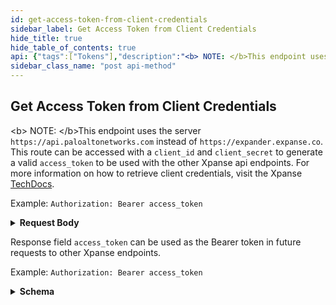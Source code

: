 ```yaml
---
id: get-access-token-from-client-credentials
sidebar_label: Get Access Token from Client Credentials
hide_title: true
hide_table_of_contents: true
api: {"tags":["Tokens"],"description":"<b> NOTE: </b>This endpoint uses the server `https://api.paloaltonetworks.com` instead of `https://expander.expanse.co`.\n This route can be accessed with a `client_id` and `client_secret` to generate a valid `access_token` to be used with the other Xpanse api endpoints. For more information on how to retrieve client credentials, visit the Xpanse [TechDocs](https://docs.paloaltonetworks.com/cortex/cortex-xpanse/cortex-xpanse-user-guide/apis-and-integrations-main/expander-apis-and-integrations/expander-apis.html#expander-apis).  \n\nExample: `Authorization: Bearer access_token`","operationId":"getAccessToken","requestBody":{"description":"scope should be `scope-xpanse`, grant_type should be `client_credentials`","content":{"application/json":{"schema":{"type":"object","properties":{"client_id":{"type":"string"},"client_secret":{"type":"string"},"scope":{"type":"string","example":"scope-xpanse"},"grant_type":{"type":"string","example":"client_credentials"}}}}}},"responses":{"200":{"description":"Response field `access_token` can be used as the Bearer token in future requests to other Xpanse endpoints.\n\nExample: `Authorization: Bearer access_token`","content":{"application/json":{"schema":{"type":"object","properties":{"access_token":{"type":"string"},"token_type":{"type":"string"},"expires_in":{"type":"integer","example":3599}}}}}}},"security":[{"ClientCredentials":[]}],"servers":[{"url":"https://api.paloaltonetworks.com"}],"method":"post","path":"/api/oauth2/RequestToken","securitySchemes":{"ClientCredentials":{"type":"oauth2","description":"For more information on how to retrieve client credentials, visit the Xpanse [TechDocs](https://docs.paloaltonetworks.com/cortex/cortex-xpanse/cortex-xpanse-user-guide/apis-and-integrations-main/expander-apis-and-integrations/expander-apis.html#expander-apis). This is the preferred method for retrieving a JWT for Xpanse APIs. There will be significant customer communications and a lengthy migration period before refresh token support is removed in favor of the client credentials flow.\n\nExchange a `client_id` and `client_secret` for an `access_token` (JWT) that can be passed to all Xpanse APIs. See [Get Access Token from Client Credentials](#operation/getAccessToken) for more info.","flows":{"clientCredentials":{"tokenUrl":"/api/oauth2/RequestToken","scopes":{"scope-xpanse":"access Xpanse APIs"}}}},"RefreshToken-Deprecated":{"type":"apiKey","description":"Xpanse APIs continue to support this JWT retrieval method alongside the preferred client credentials flow. There will be significant customer communications and a lengthy migration period before refresh token support is removed in favor of the client credentials flow.\n\nProvide a valid Xpanse-provided refresh token to access `/api/v1/idToken/`. This route will generate a JWT token that can be used with the other api endpoints.\n\nExample: `Authorization: Bearer <refreshToken>`","name":"Authorization","in":"header"},"Bearer":{"type":"http","description":"To access Xpanse APIs, a valid access token (JWT) must be included in every request\nin the `Authorization` header, which is retrieved by going through the client credentials flow (preferred method of JWT retrieval).\n\nThe value for this header should be `Bearer <access_token>`, where the token is the base64-encoded JSON Web Token returned as the `access_token` field in the client credentials flow.","name":"Authorization","in":"header","scheme":"bearer","bearerFormat":"JWT"}},"jsonRequestBodyExample":{"client_id":"string","client_secret":"string","scope":"scope-xpanse","grant_type":"client_credentials"},"info":{"title":"Annotations API","description":"API for interacting with Expander annotations","termsOfService":"https://www.paloaltonetworks.com/content/dam/pan/en_US/assets/pdf/legal/palo-alto-networks-end-user-license-agreement-eula.pdf","contact":{"name":"API Support","url":"https://docs.paloaltonetworks.com/cortex/cortex-xpanse/cortex-xpanse-user-guide/apis-and-integrations-main/expander-apis-and-integrations/expander-apis.html#expander-apis","email":"expanse-support@paloaltonetworks.com"},"version":"3.0.0"},"postman":{"name":"Get Access Token from Client Credentials","description":{"content":"<b> NOTE: </b>This endpoint uses the server `https://api.paloaltonetworks.com` instead of `https://expander.expanse.co`.\n This route can be accessed with a `client_id` and `client_secret` to generate a valid `access_token` to be used with the other Xpanse api endpoints. For more information on how to retrieve client credentials, visit the Xpanse [TechDocs](https://docs.paloaltonetworks.com/cortex/cortex-xpanse/cortex-xpanse-user-guide/apis-and-integrations-main/expander-apis-and-integrations/expander-apis.html#expander-apis).  \n\nExample: `Authorization: Bearer access_token`","type":"text/plain"},"url":{"path":["api","oauth2","RequestToken"],"host":["{{baseUrl}}"],"query":[],"variable":[]},"header":[{"key":"Content-Type","value":"application/json"},{"key":"Accept","value":"application/json"}],"method":"POST","body":{"mode":"raw","raw":"\"\"","options":{"raw":{"language":"json"}}},"auth":{"type":"oauth2","oauth2":[]}}}
sidebar_class_name: "post api-method"
---
```



## Get Access Token from Client Credentials



&lt;b&gt; NOTE: &lt;/b&gt;This endpoint uses the server `https://api.paloaltonetworks.com` instead of `https://expander.expanse.co`.
 This route can be accessed with a `client_id` and `client_secret` to generate a valid `access_token` to be used with the other Xpanse api endpoints. For more information on how to retrieve client credentials, visit the Xpanse [TechDocs](https://docs.paloaltonetworks.com/cortex/cortex-xpanse/cortex-xpanse-user-guide/apis-and-integrations-main/expander-apis-and-integrations/expander-apis.html#expander-apis).  

Example: `Authorization: Bearer access_token`

<details style={{}}><summary style={{"textAlign":"left"}}><strong>Request Body</strong></summary><div style={{"textAlign":"left","marginLeft":"1rem"}}><div style={{"marginTop":"1rem","marginBottom":"1rem"}}>

scope should be `scope-xpanse`, grant_type should be `client_credentials`

</div></div><ul style={{"marginLeft":"1rem"}}><SchemaItem collapsible={false} name={"client_id"} required={false} schemaDescription={undefined} schemaName={"string"} qualifierMessage={undefined}></SchemaItem><SchemaItem collapsible={false} name={"client_secret"} required={false} schemaDescription={undefined} schemaName={"string"} qualifierMessage={undefined}></SchemaItem><SchemaItem collapsible={false} name={"scope"} required={false} schemaDescription={undefined} schemaName={"string"} qualifierMessage={undefined}></SchemaItem><SchemaItem collapsible={false} name={"grant_type"} required={false} schemaDescription={undefined} schemaName={"string"} qualifierMessage={undefined}></SchemaItem></ul></details><div><ApiTabs><TabItem label={"200"} value={"200"}><div>

Response field `access_token` can be used as the Bearer token in future requests to other Xpanse endpoints.

Example: `Authorization: Bearer access_token`

</div><div><details style={{}}><summary style={{"textAlign":"left"}}><strong>Schema</strong></summary><div style={{"textAlign":"left","marginLeft":"1rem"}}></div><ul style={{"marginLeft":"1rem"}}><SchemaItem collapsible={false} name={"access_token"} required={false} schemaDescription={undefined} schemaName={"string"} qualifierMessage={undefined}></SchemaItem><SchemaItem collapsible={false} name={"token_type"} required={false} schemaDescription={undefined} schemaName={"string"} qualifierMessage={undefined}></SchemaItem><SchemaItem collapsible={false} name={"expires_in"} required={false} schemaDescription={undefined} schemaName={"integer"} qualifierMessage={undefined}></SchemaItem></ul></details></div></TabItem></ApiTabs></div>
      